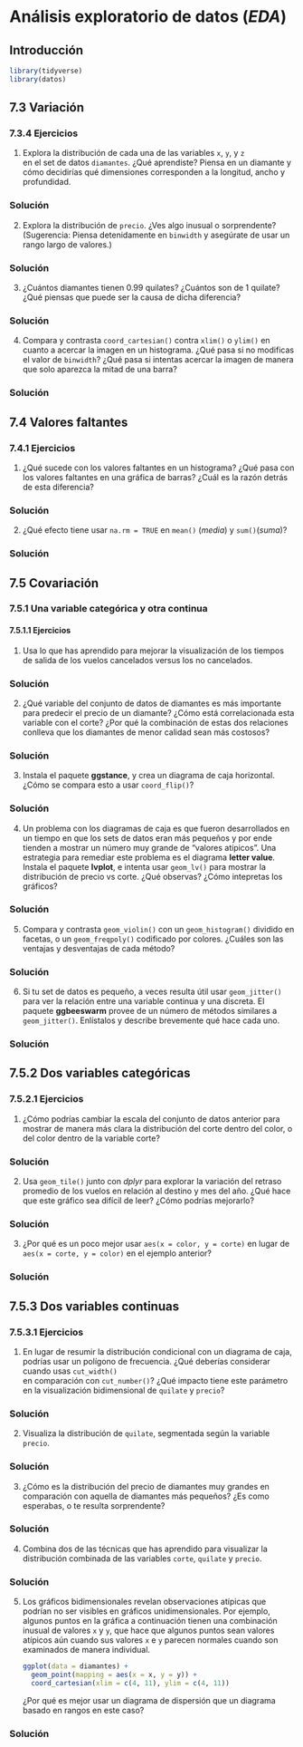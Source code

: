 # Análisis exploratorio de datos (_EDA_)

## Introducción

```r
library(tidyverse)
library(datos)
```


## 7.3 Variación {-#preguntas}

### 7.3.4 Ejercicios{-#ejercicios-734}

1.  Explora la distribución de cada una de las variables `x`, `y`, y `z`  
    en el set de datos `diamantes`. ¿Qué aprendiste? Piensa en un diamante y cómo decidirías
    qué dimensiones corresponden a la longitud, ancho y profundidad.

<div class="solucion">
<h3>Solución</h3>

</div>

2.  Explora la distribución de `precio`. ¿Ves algo inusual 
    o sorprendente? (Sugerencia: Piensa detenidamente en `binwidth` y asegúrate
    de usar un rango largo de valores.)

<div class="solucion">
<h3>Solución</h3>

</div>

3.  ¿Cuántos diamantes tienen 0.99 quilates? ¿Cuántos son de 1 quilate? ¿Qué piensas 
    que puede ser la causa de dicha diferencia?

<div class="solucion">
<h3>Solución</h3>

</div>

4.  Compara y contrasta `coord_cartesian()` contra `xlim()` o `ylim()` en cuanto 
    a acercar la imagen en un histograma. ¿Qué pasa si no modificas el valor de `binwidth`?
    ¿Qué pasa si intentas acercar la imagen de manera que solo aparezca la mitad de una barra?

<div class="solucion">
<h3>Solución</h3>

</div>
 
## 7.4 Valores faltantes {-#valores-faltantes}

### 7.4.1 Ejercicios{-#ejercicios-741}

1.  ¿Qué sucede con los valores faltantes en un histograma? ¿Qué pasa con los valores
    faltantes en una gráfica de barras? ¿Cuál es la razón detrás de esta diferencia?

<div class="solucion">
<h3>Solución</h3>

</div>

2.  ¿Qué efecto tiene usar `na.rm = TRUE` en `mean()` (_media_) y `sum()`(_suma_)?

<div class="solucion">
<h3>Solución</h3>

</div>

## 7.5 Covariación {-#covariacion}

### 7.5.1 Una variable categórica y otra continua {-#categorica-continua}

#### 7.5.1.1 Ejercicios{-#ejercicios-7511}

1.  Usa lo que has aprendido para mejorar la visualización de los tiempos de salida 
    de los vuelos cancelados versus los no cancelados.

<div class="solucion">
<h3>Solución</h3>

</div>

2.  ¿Qué variable del conjunto de datos de diamantes es más importante para predecir
    el precio de un diamante? ¿Cómo está correlacionada esta variable con el corte?
    ¿Por qué la combinación de estas dos relaciones conlleva que los diamantes de 
    menor calidad sean más costosos?

<div class="solucion">
<h3>Solución</h3>

</div>

3.  Instala el paquete **ggstance**, y crea un diagrama de caja horizontal. 
    ¿Cómo se compara esto a usar `coord_flip()`?

<div class="solucion">
<h3>Solución</h3>

</div>

4.  Un problema con los diagramas de caja es que fueron desarrollados en un tiempo en que 
    los sets de datos eran más pequeños y por ende tienden a mostrar un número muy grande de 
    "valores atípicos". Una estrategia para remediar este problema es 
    el diagrama __letter value__. Instala el paquete **lvplot**, e intenta usar
    `geom_lv()` para mostrar la distribución de precio vs corte. ¿Qué observas?
    ¿Cómo intepretas los gráficos?

<div class="solucion">
<h3>Solución</h3>

</div>

5.  Compara y contrasta `geom_violin()` con un `geom_histogram()` dividido en facetas,
    o un `geom_freqpoly()` codificado por colores. ¿Cuáles son las ventajas y desventajas de
    cada método?

<div class="solucion">
<h3>Solución</h3>

</div>

6.  Si tu set de datos es pequeño, a veces resulta útil usar `geom_jitter()`
    para ver la relación entre una variable continua y una discreta.
    El paquete **ggbeeswarm** provee de un número de métodos similares a 
    `geom_jitter()`. Enlístalos y describe brevemente qué hace cada uno.

<div class="solucion">
<h3>Solución</h3>

</div>

## 7.5.2 Dos variables categóricas {-#categorica}

### 7.5.2.1 Ejercicios{-#ejercicios-7521}

1.  ¿Cómo podrías cambiar la escala del conjunto de datos anterior para mostrar de manera más clara
    la distribución del corte dentro del color, o del color dentro de la variable corte?

<div class="solucion">
<h3>Solución</h3>

</div>

2.  Usa `geom_tile()` junto con *dplyr* para explorar la variación del retraso promedio 
    de los vuelos en relación al destino y mes del año. ¿Qué hace que este gráfico
    sea difícil de leer? ¿Cómo podrías mejorarlo?

<div class="solucion">
<h3>Solución</h3>

</div>

3.  ¿Por qué es un poco mejor usar `aes(x = color, y = corte)` en lugar de
    `aes(x = corte, y = color)` en el ejemplo anterior?


<div class="solucion">
<h3>Solución</h3>

</div>


## 7.5.3 Dos variables continuas{-#continuas}

### 7.5.3.1 Ejercicios{-#ejercicios-7532}

1.  En lugar de resumir la distribución condicional con un diagrama de caja, podrías
    usar un polígono de frecuencia. ¿Qué deberías considerar cuando usas `cut_width()`  
    en comparación con `cut_number()`? ¿Qué impacto tiene este parámetro en la visualización 
    bidimensional de `quilate` y `precio`?

<div class="solucion">
<h3>Solución</h3>

</div>

2.  Visualiza la distribución de `quilate`, segmentada según la variable `precio`.

<div class="solucion">
<h3>Solución</h3>

</div>

3.  ¿Cómo es la distribución del precio de diamantes muy grandes en comparación con
    aquella de diamantes más pequeños? ¿Es como esperabas, o te resulta sorprendente?

<div class="solucion">
<h3>Solución</h3>

</div>

4.  Combina dos de las técnicas que has aprendido para visualizar
    la distribución combinada de las variables `corte`, `quilate` y `precio`.

<div class="solucion">
<h3>Solución</h3>

</div>

5. Los gráficos bidimensionales revelan observaciones atípicas que podrían no ser visibles en 
   gráficos unidimensionales. Por ejemplo, algunos puntos en la gráfica a continuación tienen
   una combinación inusual de valores `x` y `y`, que hace que algunos puntos sean valores atípicos 
   aún cuando sus valores `x` e `y` parecen normales cuando son examinados de manera individual.
  
    ```r
    ggplot(data = diamantes) +
      geom_point(mapping = aes(x = x, y = y)) +
      coord_cartesian(xlim = c(4, 11), ylim = c(4, 11))
    ```
    
    ¿Por qué es mejor usar un diagrama de dispersión que un diagrama basado en rangos en este caso?


<div class="solucion">
<h3>Solución</h3>

</div>
